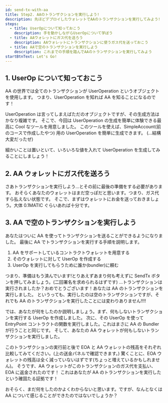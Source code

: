 ```yaml
---
id: send-tx-with-aa
title: Step2. AAのトランザクションを実行しよう!
description: 先ほどデプロイしたウォレットでAAのトランザクションを実行してみよう!
steps:
  - title: UserOpについて知っておこう
    description: 手を動かしながらUserOpについて学ぼう
  - title: AAウォレットにガス代を送ろう
    description: AAウォレットにトランザクションに使うガス代を送っておこう
  - title: AAで空のトランザクションを実行しよう
    description: これまでの手順を踏んでAAのトランザクションを実行してみよう
startBtnText: Let's Go!
---
```


## 1. UserOp について知っておこう

AA の世界では全てのトランザクションが UserOperation というオブジェクトを使用します。
つまり、UserOperation を知れば AA を知ることになるのです！

UserOperation は言ってしまえばただのオブジェクトですが、その生成方法はかなり複雑です。
そこで、今回は UserOperation の生成を簡単に体験できる最高に Cool なツールを用意しました。
このツールを使えば、SimpleAccount(前のコースで作成したやつ) 用の UserOperation を簡単に生成できます。
(...結構大変だったぜ)

細かいことは置いといて、いろいろな値を入れて UserOperation を生成してみることにしましょう！

<SimplerUseropPanel />

## 2. AA ウォレットにガス代を送ろう

さあトランザクションを実行しよう...とその前に最後の準備をする必要があります。
おそらくあなたのウォレットはまだ空っぽだと思います。つまり、ガス代すら払えない状態です。
そこで、まずはウォレットにお金を送っておきましょう。大体 0.1MATIC ぐらいあれば十分です。

<PayEthPanel description="Send ETH to the AA wallet you created!" />

## 3. AA で空のトランザクションを実行しよう

あなたはついに AA を使ってトランザクションを送ることができるようになりました。
最後に AA でトランザクションを実行する手順を説明します。

1. AA をサポートしているコントラクトウォレットを用意する
2. そのウォレットに対して UserOp を作成する
3. UserOp を実行してもらうために誰か(bundler)に頼む

つまり、準備はもう済んでいます!とりあえずあまり何も考えずに SendTx ボタンを押してみましょう。(二回署名を求められるはずです)
...トランザクションは実行されましたか？おめでとうございます！あなたは AA のトランザクションを実行しました。
というっても、実行したのは空のトランザクションですが、それでも AA のトランザクションを実行したことには変わりありません!!!!

では、あなたが何をしたのか説明しましょう。まず、何もしないトランザクションを実行する UserOp を作成しました。
次に、その UserOp を使って EntryPoint コントラクトの関数を実行しました。これはまさに AA の Bundler が行うことと同じです。
そして、あなたの AA ウォレットが何もしないトランザクションを実行しました。

このトランザクションの実行前と後で EOA と AA ウォレットの残高をそれぞれ比較してみてください。(上の送金パネルで確認できます。)
驚くことに、EOA ウォレットの残高は全く減っていないはずです(ちょっと増えているかもしれません)。
そうです、AA ウォレットがこのトランザクションのガス代を支払い、EOA に返金されたのです！
これはあなたが AA のトランザクションを実行したという確固たる証拠です！

おそらく、まだ何をしたのかよくわからないと思います。ですが、なんとなくは AA について感じることができたのではないでしょうか？

<SimplerUseropExecutePanel />
